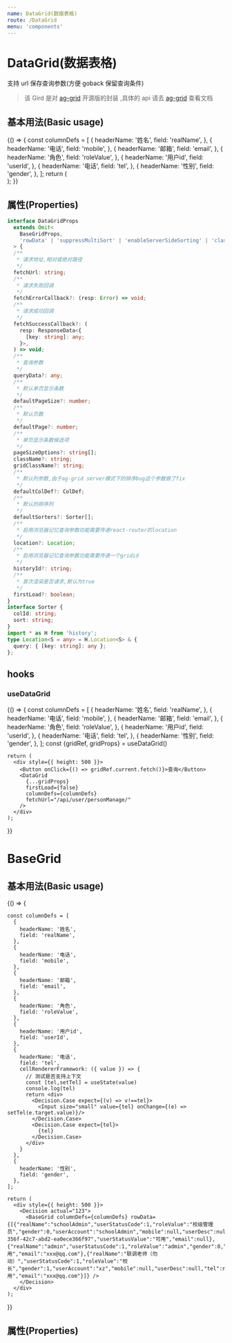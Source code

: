 ```yaml
---
name: DataGrid(数据表格)
route: /DataGrid
menu: 'components'
---
```



# DataGrid(数据表格)

支持 url 保存查询参数(方便 goback 保留查询条件)

> 该 Gird 是对 [ag-grid](https://www.ag-grid.com/documentation-main/documentation.php) 开源版的封装
> ,具体的 api 请去 [ag-grid](https://www.ag-grid.com/documentation-main/documentation.php) 查看文档

## 基本用法(Basic usage)

<Playground>
  {() => {
    const columnDefs = [
      {
        headerName: '姓名',
        field: 'realName',
      },
      {
        headerName: '电话',
        field: 'mobile',
      },
      {
        headerName: '邮箱',
        field: 'email',
      },
      {
        headerName: '角色',
        field: 'roleValue',
      },
      {
        headerName: '用户id',
        field: 'userId',
      },
      {
        headerName: '电话',
        field: 'tel',
      },
      {
        headerName: '性别',
        field: 'gender',
      },
    ];
    return (
      <div style={{ height: 500 }}>
        <DataGrid
          firstLoad={false}
          columnDefs={columnDefs}
          fetchUrl="/api/user/personManage/"
        />
      </div>
    );
  }}
</Playground>

## 属性(Properties)

```ts
interface DataGridProps
  extends Omit<
    BaseGridProps,
    'rowData' | 'suppressMultiSort' | 'enableServerSideSorting' | 'className'
  > {
  /**
   * 请求地址,相对或绝对路径
   */
  fetchUrl: string;
  /**
   * 请求失败回调
   */
  fetchErrorCallback?: (resp: Error) => void;
  /**
   * 请求成功回调
   */
  fetchSuccessCallback?: (
    resp: ResponseData<{
      [key: string]: any;
    }>,
  ) => void;
  /**
   * 查询参数
   */
  queryData?: any;
  /**
   * 默认单页显示条数
   */
  defaultPageSize?: number;
  /**
   * 默认页数
   */
  defaultPage?: number;
  /**
   * 单页显示条数候选项
   */
  pageSizeOptions?: string[];
  className?: string;
  gridClassName?: string;
  /**
   * 默认列参数,由于ag-grid server模式下的排序bug这个参数做了fix
   */
  defaultColDef?: ColDef;
  /**
   * 默认的排序列
   */
  defaultSorters?: Sorter[];
  /**
   * 启用浏览器记忆查询参数功能需要传递react-router的location
   */
  location?: Location;
  /**
   * 启用浏览器记忆查询参数功能需要传递一个gridid
   */
  historyId?: string;
  /**
   * 首次渲染是否请求,默认为true
   */
  firstLoad?: boolean;
}
interface Sorter {
  colId: string;
  sort: string;
}
import * as H from 'history';
type Location<S = any> = H.Location<S> & {
  query: { [key: string]: any };
};
```

## hooks

### useDataGrid

<Playground>
  {() => {
    const columnDefs = [
      {
        headerName: '姓名',
        field: 'realName',
      },
      {
        headerName: '电话',
        field: 'mobile',
      },
      {
        headerName: '邮箱',
        field: 'email',
      },
      {
        headerName: '角色',
        field: 'roleValue',
      },
      {
        headerName: '用户id',
        field: 'userId',
      },
      {
        headerName: '电话',
        field: 'tel',
      },
      {
        headerName: '性别',
        field: 'gender',
      },
    ];
    const {gridRef, gridProps} = useDataGrid()
    
    return (
      <div style={{ height: 500 }}>
        <Button onClick={() => gridRef.current.fetch()}>查询</Button>
        <DataGrid
          {...gridProps}
          firstLoad={false}
          columnDefs={columnDefs}
          fetchUrl="/api/user/personManage/"
        />
      </div>
    );
  }}
</Playground>

<Props of={useDataGrid}/>

# BaseGrid

## 基本用法(Basic usage)

<Playground>
  {() => {
    
    const columnDefs = [
      {
        headerName: '姓名',
        field: 'realName',
      },
      {
        headerName: '电话',
        field: 'mobile',
      },
      {
        headerName: '邮箱',
        field: 'email',
      },
      {
        headerName: '角色',
        field: 'roleValue',
      },
      {
        headerName: '用户id',
        field: 'userId',
      },
      {
        headerName: '电话',
        field: 'tel',
        cellRendererFramework: ({ value }) => {
          // 测试是否支持上下文
          const [tel,setTel] = useState(value)
          console.log(tel)
          return <div>
            <Decision.Case expect={(v) => v!==tel}>
              <Input size="small" value={tel} onChange={(e) => setTel(e.target.value)}/>
            </Decision.Case>
            <Decision.Case expect={tel}>
              {tel}
            </Decision.Case>
          </div>
        }
      },
      {
        headerName: '性别',
        field: 'gender',
      },
    ];

    return (
      <div style={{ height: 500 }}>
        <Decision actual="123">
          <BaseGrid columnDefs={columnDefs} rowData={[{"realName":"schoolAdmin","userStatusCode":1,"roleValue":"校级管理员","gender":0,"userAccount":"schoolAdmin","mobile":null,"userDesc":null,"tel":"123","userId":"b6897cd7-356f-42c7-abd2-ea0ece366f97","userStatusValue":"可用","email":null},{"realName":"admin","userStatusCode":1,"roleValue":"admin","gender":0,"userAccount":"admin","mobile":null,"userDesc":null,"tel":null,"userId":"admin","userStatusValue":"可用","email":"xxx@qq.com"},{"realName":"联调老师（勿动）","userStatusCode":1,"roleValue":"校长","gender":1,"userAccount":"xz","mobile":null,"userDesc":null,"tel":null,"userId":"xld","userStatusValue":"可用","email":"xxx@qq.com"}]} />
        </Decision>
      </div>
    );

}}

</Playground>

## 属性(Properties)


<Props of={BaseGrid} />
